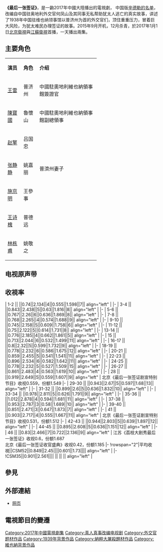{{电视节目信息框
| 颜色 = orange
| 名称 = 最后一张签证
| 别名 = 
| 英文名称 =  
| 图片 = 最后一张签证海報.jpg
| 图说 = 
| 分类 = 年代
| 原创者= 
| 导演  = 花箐、牛牛 
| 监制  = 
| 出品人= 
| 编剧  = 高满堂、李洲 
| 制作人= 
| 摄影  = 
| 演出  = 王雷，陈宝国，<br>赵擎，张静静，施京明 
| 配音  =
| 旁白  = 
| 主题曲= 
| 片尾曲= 
| 插曲  = 
| 制作年份 = 
| 拍摄地=[[捷克|捷克]][[布拉格|布拉格]] 
| 地区  = {{CHNML}}
| 语言  = [[普通話|普通話]]
| 字幕  = [[中文|中文]]
| 集数  = 46集
| 每集长 = 45分钟
| 制作公司 =幸福蓝海影视文化集团有限公司、轶嘉国际文化传播有限公司 
| 首播地区 = 
| 电视网 = 
| 开始 = 
| 结束 = 
| 先于 = 
| 后于 = 
| 相关剧集 = 
| 官方网站 = 
}}
'''《最后一张签证》'''，是一齣2017年中國大陸播出的電視劇， 中国版[[辛德勒的名单|辛德勒的名单]]，改编自中国驻奥地利外交官何凤山及其同事无私帮助犹太人逃亡的真实故事，讲述了1938年中国驻维也纳领事馆以普济州为首的外交官们，顶住重重压力，冒着巨大风险，为犹太难民办理签证的故事。2015年9月开机，12月杀青，於2017年1月1日[[北京衛視|北京衛視]]與[[江蘇衛視|江蘇衛視]]首播，一天播出兩集。

==主要角色==
{|class="wikitable" width="60%" style="text-align:center"
|- style="background:green; color:snow" align=center
|width="12%"|'''演员''' || width="12%"|'''角色''' ||'''介绍'''
|-
| [[王雷_(中国演员)|王雷]] || 普济州 ||align=left|中國駐奧地利維也納領事館簽證官
|-
| [[陳寶國|陳寶國]] || 魯懷山 ||align=left|中國駐奧地利維也納領事館副總領事
|-
| [[赵擎|赵擎]] || 吕国忠||align=left|
|-
| [[张静静|张静静]] || 姚嘉丽||align=left|普濟州妻子
|-
| [[施京明|施京明]] ||王參事||align=left|
|-
| [[王诗槐|王诗槐]] || 普德远||align=left|
|-
| [[林栋甫|林栋甫]] || 姚敬之||align=left|
|}

==电视原声带==
{{tracklist
| collapsed       = 
| headline        = 
| extra_column    = 演唱
| total_length    = 
| all_writing     = 
| all_lyrics      = 
| all_music       =
| title1         = 《多瑙河畔》
| note1          = 主题曲
| writer1        = 
| lyrics1        = 陈曦
| music1         = 董冬冬
| extra1         = [[沙宝亮|沙宝亮]]
| length1        = 
}}

== 收視率 ==
{{收视率表格
| 收视地区 = {{CHN}}
| 表格宽度 = 100%
| 標題背景顏色 = #F0E68C
| 标题字体颜色 = black
| 字号 = 95%
| 多频道 = yes
| 频道 = 江苏衛視
| 频道1 = 北京衛視
| 首播 = yes
| 数据来源 = CSM52
| 表格列数 = 14
| 表格形式 = 2
| 备注 = yes
| 备注宽度 =30%
}}
| 1-2 || {{FULLDATE|time=2017-1-1}} ||0.74||2.134||4||0.555||1.598||7|| align="left" | 
|-
| 3-4 || {{FULLDATE|time=2017-1-2}} ||0.843||2.438||5||0.63||1.816||8|| align="left" | 
|-
| 5-6 || {{FULLDATE|time=2017-1-3}} ||0.767||2.26||6||0.636||1.869||8|| align="left" | 
|-
| 7-8 || {{FULLDATE|time=2017-1-4}} ||0.768||2.265||4||0.574||1.688||9|| align="left" | 
|-
| 9-10 || {{FULLDATE|time=2017-1-5}} ||0.745||2.158||5||0.609||1.758||6|| align="left" | 
|-
| 11-12 || {{FULLDATE|time=2017-1-6}} ||0.75||2.122||5||0.614||1.731||8|| align="left" | 
|-
| 13-14 || {{FULLDATE|time=2017-1-7}} ||0.776||2.185||4||0.662||1.861||5|| align="left" | 
|-
| 15 || {{FULLDATE|time=2017-1-8}} ||0.713||2.044||6||0.532||1.499||11|| align="left" | 
|-
| 16-17 || {{FULLDATE|time=2017-1-9}} ||0.8||2.32||5||0.599||1.732||9|| align="left" | 
|-
| 18-19 || {{FULLDATE|time=2017-1-10}} ||0.778||2.232||6||0.586||1.675||12|| align="left" | 
|-
| 20-21 || {{FULLDATE|time=2017-1-11}} ||0.859||2.455||5||0.541||1.541||11|| align="left" | 
|-
| 22-23 || {{FULLDATE|time=2017-1-12}} ||0.896||2.534||6||0.582||1.642||11|| align="left" | 
|-
| 24-25 || {{FULLDATE|time=2017-1-13}} ||0.778||2.232||5||0.527||1.509||15|| align="left" | 
|-
| 26-27 || {{FULLDATE|time=2017-1-14}} ||0.861||2.483||4||0.563||1.619||10|| align="left" | 
|-
| 28 || {{FULLDATE|time=2017-1-15}} ||0.919||2.649||5||0.559||1.607||9|| align="left" | 北京《最后一张签证剧宣特别节目》收视0.559，份额1.549
|-
| 29-30 || {{FULLDATE|time=2017-1-16}} ||0.943||2.67||5||0.597||1.68||13|| align="left" | 
|-
| 31-32 || {{FULLDATE|time=2017-1-17}} ||0.899||2.6||5||0.636||1.832||10|| align="left" | 
|-
| 33-34 || {{FULLDATE|time=2017-1-18}} ||0.978||2.811||5||0.626||1.791||9|| align="left" | 
|-
| 35-36 || {{FULLDATE|time=2017-1-19}} ||1.012||2.878||4||0.594||1.681||11|| align="left" | 
|-
| 37-38 || {{FULLDATE|time=2017-1-20}} ||0.953||2.787||3||0.58||1.689||10|| align="left" | 
|-
| 39-40 || {{FULLDATE|time=2017-1-21}} ||0.851||2.471||3||0.647||1.873||7|| align="left" | 
|-
| 41 || {{FULLDATE|time=2017-1-22}} ||0.903||2.717||4||0.555||1.667||11|| align="left" | 北京《最后一张签证剧宣特别节目》收视0.531，份额1.512
|-
| 42-43 || {{FULLDATE|time=2017-1-23}} ||0.944||2.803||5||0.639||1.897||12|| align="left" | 
|-
| 44-45 || {{FULLDATE|time=2017-1-24}} ||0.895||2.608||5||0.636||1.151||12|| align="left" | 
|-
| 46 || {{FULLDATE|time=2017-1-25}} ||0.83||2.466||7||0.722||2.136||9|| align="left" | 江苏《荔枝大剧秀最后一张签证》收视0.6，份额1.687<br />北京《最后一张签证收官盛典》收视0.42，份额1.185
|-
!rowspan="2"|平均收視||CSM52||0.849||2.45||{{n/a}}||0.601||1.73||{{n/a}}|| align="left" | 
|-
!CSM35||0.901||2.561||{{n/a}}|| || || || align="left" | 
{{收视率表格/End
|同時段節目 = #*[[CCTV-1|CCTV-1]]：《[[于成龍_(电视剧)|于成龙]]》
#*[[CCTV-8|CCTV-8]]：《[[真心想让你幸福|真心想让你幸福]]》／《[[向着幸福前进|向着幸福前进]]》／《[[将婚姻进行到底|将婚姻进行到底]]》
#*[[湖南卫视|湖南]]：《[[孤芳不自赏|孤芳不自赏]]》
#*[[东方卫视|东方]]：《[[守护丽人|守护丽人]]》（與[[深圳衛視|深圳]]聯播）
#*[[浙江卫视|浙江]]：《[[北上广依然相信爱情|北上广依然相信爱情]]》／《[[遇见爱情的利先生|遇见爱情的利先生]]》
| CSM = yes
| CCTV = yes
| 其他备注 = 
# 全國網、CSM16省網只列舉代表性收視
# 资料来源：[http://weibo.com/tvthings 卫视这些事儿]、[http://weibo.com/u/1302186735 数据狮]
}}

==參見==
{{reflist}}

==外部連結==
*[http://special.btime.com/35l3kgq0ht58igqcdsvpipijk22.shtml  网页] {{Wayback|url=http://special.btime.com/35l3kgq0ht58igqcdsvpipijk22.shtml |date=20171108060213 }}

==電視節目的變遷==
{{電視節目的變遷
|電視台   = {{CHN}} [[江苏卫视|江苏卫视]]
|播放檔次 = 幸福剧场
|節目名稱 = 最后一张签证<br>（2017年1月1日—2017年1月25日）
|上一節目 = [[老公们的私房钱|老公们的私房钱]]<br>（2016年12月5日－2016年12月30日）
|下一節目 = [[夏洛特烦恼|夏洛特烦恼]]<br>（2017年1月26日）
|2電視台= {{CHN}} [[北京卫视|北京卫视]]
|2播放檔次= 红星剧场<br>1月8日 19:50 -20:40
|2節目名稱= 最后一张签证<br>（2017年1月1日—2017年1月25日）
|2上一節目= [[我的岳父會武術|我的岳父會武術]]<br />（2016年12月10日－2016年12月30日）
|2下一節目= Wow！厉害了我的北京卫视<br />（2017年1月26日－2016年1月27日）
}}
{{江蘇衛視電視劇}}
{{北京卫视电视剧}}

{{DEFAULTSORT:zui最}}
[[Category:2017年中國電視劇集|Category:2017年中國電視劇集]]
[[Category:真人真事改编电视剧|Category:真人真事改编电视剧]]
[[Category:外交官题材作品|Category:外交官题材作品]]
[[Category:1939年背景作品|Category:1939年背景作品]]
[[Category:納粹大屠殺題材作品|Category:納粹大屠殺題材作品]]
[[Category:維也納背景作品|Category:維也納背景作品]]